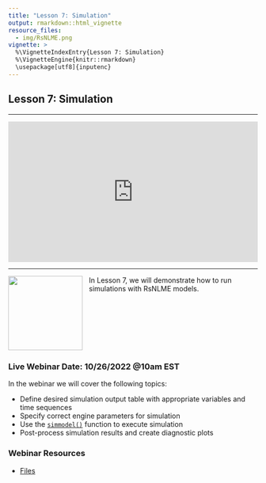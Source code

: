 ```yaml
---
title: "Lesson 7: Simulation"
output: rmarkdown::html_vignette
resource_files:
  - img/RsNLME.png
vignette: >
  %\VignetteIndexEntry{Lesson 7: Simulation}
  %\VignetteEngine{knitr::rmarkdown}
  \usepackage[utf8]{inputenc}
---
```


## Lesson 7: Simulation

---

<div style="padding:56.25% 0 0 0;position:relative;"><iframe src="https://player.vimeo.com/video/764590076?h=a4474d7314&color=0a7bc1&title=0&byline=0&portrait=0" style="position:absolute;top:0;left:0;width:100%;height:100%;" frameborder="0" allow="autoplay; fullscreen; picture-in-picture" allowfullscreen></iframe></div><script src="https://player.vimeo.com/api/player.js"></script>

---

<a href = "https://certara.github.io/R-RsNLME/index.html"><img src='img/RsNLME.png'  align="left" style = "height: 150px; padding-right: 10px;"/></a>

In Lesson 7, we will demonstrate how to run simulations with RsNLME models.


<br></br>
<br></br>
<br></br>


### Live Webinar Date: 10/26/2022 @10am EST

In the webinar we will cover the following topics:

* Define desired simulation output table with appropriate variables and time sequences
* Specify correct engine parameters for simulation
* Use the [`simmodel()`](https://certara.github.io/R-RsNLME/reference/simmodel.html) function to execute simulation
* Post-process simulation results and create diagnostic plots


### Webinar Resources

* [Files](https://github.com/certara/R-Certara/tree/master/inst/Certara_R_School/Lesson_7)

